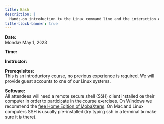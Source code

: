```yaml
---
title: Bash
description: |
  Hands-on introduction to the Linux command line and the interaction with a remote server
title-block-banner: true
---
```


:::{.topdef}

**Date:** \
Monday May 1, 2023

**Time:** \

**Instructor:**

**Prerequisites:** \
This is an introductory course, no previous experience is required. We will provide guest accounts to one of our Linux systems.

**Software:** \
All attendees will need a remote secure shell (SSH) client installed on their computer in order to participate in the course exercises. On Windows we recommend the [free Home Edition of MobaXterm](https://mobaxterm.mobatek.net/download.html). On Mac and Linux computers SSH is usually pre-installed (try typing ssh in a terminal to make sure it is there).

:::
